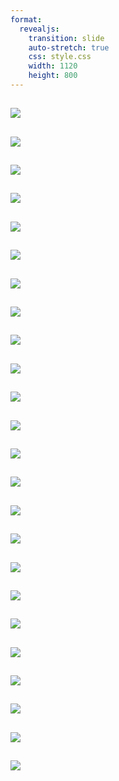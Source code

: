 ```yaml
---
format:
  revealjs:
    transition: slide
    auto-stretch: true
    css: style.css
    width: 1120
    height: 800
---
```

##

![](0_Title.jpg)

##

![](0_Title1.jpg)

##

![](1.jpg)

##

![](2.jpg)

##

![](3.jpg)

##

![](4.jpg)

##

![](5.jpg)

##

![](6.jpg)

##

![](7a.jpg)

##

![](7b.jpg)

##

![](8.jpg)

##

![](9.jpg)

##

![](10.jpg)

##

![](11.jpg)

##

![](12.jpg)

##

![](13.jpg)

##

![](14.jpg)

##

![](15.jpg)

##

![](16.jpg)

##

![](17.jpg)

##

![](18.jpg)

##

![](19.jpg)

##

![](20.jpg)

##

![](21.jpg)
